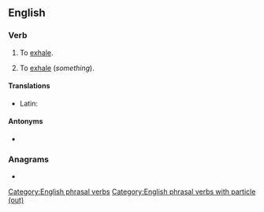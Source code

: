 ==English==

===Verb===
{{en-verb|breathes out|breathing out|breathed out}}

# {{lb|en|intransitive}} To [[exhale]].
# {{lb|en|transitive}} To [[exhale]] (''something'').

====Translations====
{{trans-top|to exhale}}
* Latin: {{t|la|exhālō}}
{{trans-mid}}
{{trans-bottom}}

====Antonyms====
* {{l|en|breathe in}}

===Anagrams===
* {{anagrams|en|a=abeehorttu|outbreathe|thereabout}}

[[Category:English phrasal verbs]]
[[Category:English phrasal verbs with particle (out)]]
